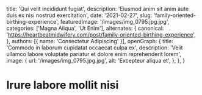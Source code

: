   title: 'Qui velit incididunt fugiat',
  description: 'Eiusmod anim sit anim aute duis ex nisi nostrud exercitation',
  date: '2021-02-27',
  slug: 'family-oriented-birthing-experience',
  featuredImage: '/images/img_0795.jpg.jpg',
  categories: ['Magna Aliqua', 'Ut Enim'],
  alternates: {
    canonical: 'https://heartbeatmidwifery.com/post/family-oriented-birthing-experience',
  },
  authors: [{ name: 'Consectetur Adipiscing' }],
  openGraph: {
    title: 'Commodo in laborum cupidatat occaecat culpa ex',
    description: 'Velit ullamco labore voluptate pariatur et dolore enim reprehenderit lorem',
    image: {
      url: '/images/img_0795.jpg.jpg',
      alt: 'Excepteur aliqua et',
    },
  },
}


# Irure labore mollit nisi

<Gallery columns={1}>
  <GalleryItem
    src="/images/img_0795.jpg.jpg"
    size="large"
  />
  <GalleryItem
    src="/images/img_0501.jpg.jpg"
    size="large"
  />
  <GalleryItem
    src="/images/img_0792.jpg"
    size="large"
  />
</Gallery>
